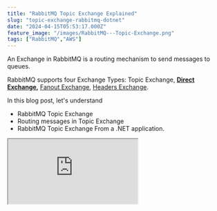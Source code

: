 ```yaml
---
title: "RabbitMQ Topic Exchange Explained"
slug: "topic-exchange-rabbitmq-dotnet"
date: "2024-04-15T05:53:17.000Z"
feature_image: "/images/RabbitMQ---Topic-Exchange.png"
tags: ["RabbitMQ","AWS"]
---
```


An Exchange in RabbitMQ is a routing mechanism to send messages to queues.

RabbitMQ supports four Exchange Types: Topic Exchange, [**Direct Exchange**](/posts/direct-exchange-rabbitmq-dotnet/)**,** [Fanout Exchange](/posts/fanout-exchange-rabbitmq-dotnet/), [Headers Exchange](/posts/headers-exchange-rabbitmq-dotnet/).

In this blog post, let's understand

*   RabbitMQ Topic Exchange
*   Routing messages in Topic Exchange
*   RabbitMQ Topic Exchange From a .NET application.

<iframe src="https://www.youtube.com/embed/bX0wmezRomI?feature=oembed" />

I use [Amazon MQ](https://aws.amazon.com/amazon-mq/?ref=rahulpnath.com), a managed message broker service that supports ActiveMQ and RabbitMQ engine types, to host my RabbitMQ instance. However, you can use [one of the various options that RabbitMQ provides](https://www.rabbitmq.com/download.html?ref=rahulpnath.com) to host your instance,

_This article is sponsored by AWS and is part of my_ [_RabbitMQ Series_](/posts/tag/rabbitmq/)_._

What is a RabbitMQ Topic Exchange?
----------------------------------

Topic Exchanges in RabbitMQ route messages based on wildcard matches on the message routing key specified on the queue binding.

With Topic Exchanges, consumers can subscribe to topics they are interested in, like subscribing to a feed or individual tags.

Messages matching the criteria are sent to the appropriate queue.

> _If no bindings use wildcards, a Topic Exchange behaves like a Direct Exchange and you are better off using that._

Message Routing in RabbitMQ Topic Exchange
------------------------------------------

Topic exchanges route messages to one or many queues based on matching between a message routing key and the pattern on the Exchange binding key.

You can use wildcards when specifying a Binding key, and all messages with a routing key matching the wildcard are considered matches.

![](/images/image-4.png)

The message routing key in a Topic Exchange is usually a list of words delimited by dots. This makes it easy to use wildcards to filter messages. e.g. _color.orange, aus.nsw.syd, stock.usd.nyse_ etc

### Binding Wildcards in Topic Exchange

When specifying the binding key, you can use two wildcard formats.

*   \# (Hash) → Matches zero or more words
*   \* (Star) → Match one word

For example let's say we have messages sent to the queue for a Weather API application. The routing key takes the format of _country.state.city_ codes (_aus.nsw.syd_).

If a consumer is interested in all messages for the NSW state in Australia, it can specify the binding with key _aus.nsw.\*._ This sends all messages with 'aus.nsw' to that.

Similarly, if a consumer is interested in all messages on Australia, it can specify '_aus.#_', which matches any message that starts with the aus. prefix.

RabbitMQ Topic Exchange From .NET
---------------------------------

We will use a NuGet package, [RabbitMQ.Client](https://www.nuget.org/packages/RabbitMQ.Client?ref=rahulpnath.com), to connect and send/receive messages from RabbitMQ.

If you are new to building RabbitMQ from .NET applications, check out the Getting Started article below.

[

Amazon MQ RabbitMQ: A Reliable Messaging Solution for Your .NET Projects

RabbitMQ is a powerful open-source message broker facilitating communication between systems or applications. Let’s learn how to get started using RabbitMQ on Amazon MQ from .NET application.

![](/images/logo-512x512.png)Rahul NathRahul Pulikkot Nath

![](/images/rabbit-mq-dotnet.png)

](/posts/amazon-mq-rabbitmq-dotnet/)

### Create and Send Messages to RabbitMQ Topic Exchange From .NET

Exchanges are created using the Channel.

The `ExchangeDeclare` the method takes in an exchange name and its type. Below is an example of creating a RabbitMQ Topic Exchange in .NET.

```csharp
var factory = new ConnectionFactory()
{
```
        Uri = new Uri("YOUR RABBIT INSTANCE URI"),
        Port = 5671,
        UserName = "<USERNAME FROM CONFIGURATION FILE>",
        Password = "<PASSWORD FROM CONFIGURATION FILE>"
    };
    
```csharp
using var connection = factory.CreateConnection();
using var channel = connection.CreateModel();
```
    
```csharp
var exchangeName = "weather_topic";
channel.ExchangeDeclare(exchangeName, ExchangeType.Topic);
```

When sending a message, the sender specifies the Exchange and the routing key.

```csharp
var body = Encoding.UTF8.GetBytes(message);
channel.BasicPublish(exchangeName, routingKey, null, body);
```

### Set up Binding on RabbitMQ Topic Exchange From .NET

Messages are routed to Queues from Exchanges using the Binding information.

To create a Queue, use the `QueueDeclare` method. It will create a new Queue only if one doesn't exist with the same name.

```csharp
var factory = new ConnectionFactory()
{
```
        Uri = new Uri("YOUR RABBIT INSTANCE URI"),
        Port = 5671,
        UserName = "<USERNAME FROM CONFIGURATION FILE>",
        Password = "<PASSWORD FROM CONFIGURATION FILE>"
    };
    
```csharp
using var connection = factory.CreateConnection();
using var channel = connection.CreateModel();
```
    
```csharp
var queueName = "nsw";
channel.QueueDeclare(queueName, false, false, false, null);
channel.QueueBind(queueName, "weather_topic", "aus.nsw.*");
```

The above code sets up a queue `nsw` with a binding on the `weather_topic` exchange with a binding key `aus.nws.*` that filters all messages for NSW state in Australia.

![](/images/image-5.png)

AWS MQ RabbitMQ Management Console shows a Topic Exchange with the two bindings using wildcards.

To set up a Queue to capture all messages to Australia, let's create a new queue `aus` with the binding using the # (hash) wildcard, as shown below.

```csharp
var queueName = "aus";
channel.QueueDeclare(queueName, false, false, false, null);
channel.QueueBind(queueName, "weather_topic", "aus.#");
```

Whenever a message comes to the exchange for any state in Australia, a copy gets routed to the `aus` queue. Similarly, when a message arrives for any city in `nsw`, a copy gets sent to both `aus` and `nsw` queue.

![](/images/rabbitmq-topic-exchange-demo.gif)

RabbitMQ Topic Exchange demo using different wildcard options.